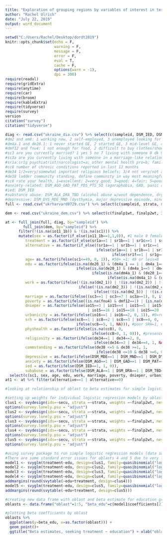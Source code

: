 ```yaml
---
title: "Exploration of grouping regions by variables of interest in terms of mental health outcomes"
author: "Rachel Ulrich"
date: "July 22, 2019"
output: word_document
---
```


```r
setwd("C:/Users/Rachel/Desktop/dordt2019")
knitr::opts_chunk$set(echo = F, 
                      warning = F, 
                      message = F,
                      error = F,
                      eval = T,
                      cache = F,
                      options(warn = -1),
                      dpi = 300)
require(readxl)
require(gridExtra)
require(anytime)
require(car)
require(broom)
require(kableExtra)
require(tidyverse)
require(survey)
version
citation("survey")
citation("tidyverse")
```

```r
diag <- read.csv("ukraine_dia.csv") %>% select(c(sampleid, DSM_IED, DSM_ALA, DSM_DRA, DSM_TBD, DSM_DYS, DSM_MDE, DSM_MND, DSM_AGO, DSM_GAD, DSM_PAT, DSM_PDS, DSM_PTS, DSM_SO))
#dm2 and em8: 1 working now, 2 self-employed, 3 unemployed looking for work, 4 temporarily laid off, 5 retired, 6 homemaker, 7 student, 8 maternity leave, 9 illness/sick leave, 10 disabled, 11 other(specify) - cannot include 11, 98 dk, 99 rf
#dm4a.1 and de20.1: 1 never started GE, 2 started GE, 3 mid-level GE, 4 full GE, 5 started HE, mid-level HE, full HE, 98 dk, 99 rf
#dmf12 and fnu4: 1 not enough for food, 2 difficult to buy clothes/shoes, 3 not enough for durables, 4 can afford some expensive things, 5 can afford anything, 8 dk, 9 rf
#sc3 are you currently married? 1 yes 5 no 7 living with someone 8 dk 9 rf
#sc3a are you currently living with someone in a marriage-like relationship? 1 yes, 5 no, 8 dk, 9 rf
#sr1a:sr1g psychiatrist/narcologist=a; other mental health pro=b; family doctor=c; other medical doctor=d; other health pro/feldsher=e; religious/spiritual adviosr=f; other healer=g
#cc8 number of chronic conditions reported in last 12 months
#de34 1/2=very/somewhat important religious beliefs; 3/4 not very/not at all important religious/spiritual beliefs to daily life
#de38 ladder community standing, define community in way most meaningful to respondent, rank yourself - 10 top of ladder/highest standing; 1 - bottom of ladder/lowest standing
#sc8 rate your health, 1=excellent; 2=very good; 3=good; 4=fair; 5=poor
#anxiety-related: DSM_AGO_GAD_PAT_PDS_PTS_SO (agoraphobia, GAD, panic attack, panic disorder, PTSD, social phobia)
#ied: DSM_IED
#substance abuse: DSM_ALA_DRA_TBD (alcohol abuse w/wout dependence, drgu abuse w/wout dependence, nicotine dependence)
#depressive: DSM_DYS_MDE_MND (dysthymia, major depressive episode, minor depressive disorder)
full <- read.csv("ukrharvard0729.csv") %>% select(c(sampleid, strata, secu, sc1, io11_1b, io16, io15, dmf12, fnu4, dm4a_1, de20_1, dm2_1:dm2_11, em8_1:em8_11, sc3, sc3a, sr1a:sr1g, cc8, de34, de38, sc8))

dem <- read.csv("ukraine_dem.csv") %>% select(c(finalp1wt, finalp2wt, ï..sampleid)) %>% mutate(sampleid = ï..sampleid) %>% select(-(ï..sampleid))

at <- full_join(full, diag, by="sampleid") %>%
        full_join(dem, by="sampleid") %>%
      filter(!(is.na(io11_1b)) & !(is.na(sc1))) %>%
      mutate(sex = as.factor(if_else(io11_1b==1,1,0)), #1 male 0 female 
         treatment = as.factor(if_else(sr1a==1 | sr1b==1 | sr1c==1 | sr1d==1 | sr1e==1 | sr1f==1 | sr1g==1, 1, 0)) , #seek trt=1; not=0
         alternative = as.factor(if_else((sr1a==1 | sr1b==1 | sr1c==1 | sr1d==1 | sr1e==1) & (sr1f==1 | sr1g==1), 2,
                                         ifelse(sr1a==1 | sr1b==1 | sr1c==1 | sr1d==1 | sr1e==1, 0,
                                                ifelse(sr1f==1 | sr1g==1, 1, NA)))), #seek alt= 1, seek conv = 0; seek both=2
         age= as.factor(ifelse(sc1<=49, 0, 1)), #50+ =1; 49 or less=0
         edu = as.factor(ifelse(is.na(de20_1) & (dm4a_1 == 1 | dm4a_1==2 | dm4a_1==3 | dm4a_1==4), 0, 
                                ifelse(is.na(de20_1) & (dm4a_1==5 | dm4a_1==6 | dm4a_1==7 | dm4a_1==8), 1,
                                       ifelse(is.na(dm4a_1) & (de20_1==1 | de20_1==2 | de20_1==3 | de20_1==4), 0,
                                              ifelse(is.na(dm4a_1) & (de20_1==5 | de20_1==6 | de20_1==7 |de20_1==8), 1, NA))))), #1 high school or less, 0 greater than high school
         work = as.factor(ifelse(!(is.na(dm2_1)) | !(is.na(dm2_2)) | !(is.na(dm2_9)) | !(is.na(em8_1)) | !(is.na(em8_2)) | !(is.na(em8_9)), 0, 
                                 ifelse(!(is.na(dm2_3)) | !(is.na(dm2_4)) | !(is.na(em8_3)) | !(is.na(em8_4)), 1, 
                                        ifelse(!(is.na(dm2_5)) | !(is.na(dm2_6)) | !(is.na(dm2_7)) | !(is.na(dm2_8)) | !(is.na(dm2_10)) | !(is.na(em8_5)) | !(is.na(em8_6)) | !(is.na(em8_7)) | !(is.na(em8_8)) | !(is.na(em8_10)), 1, NA)))), #unemployed=1, employed=0
         marriage = as.factor(ifelse((sc3==1 | sc3==7 | sc3a==1), 0, ifelse(sc3a==5, 1, NA))), # commited relationship/married=0; 1 not married/commited
         poverty = as.factor(ifelse((is.na(fnu4) & dmf12==1) | (is.na(dmf12) & fnu4==1), 0, 1)), #unable to afford food =0; able to afford food=1
         dnieper = as.factor(ifelse(io15==3 | io15==4 | io15==5 | io15==9 | io15==11 | io15==12 | io15==14 | io15==15
                                     | io15==16 | io15==18 | io15==20 | io15==23 | io15==24 | io15==25, 0, 1)), #1 east, 0 west
         urbanicity = as.factor(ifelse(io16==1 | io16==2, 0, 1)), #0=rural or township; 1=cities up to 200,000 and beyond
         srh = as.factor(ifelse(sc8==1 | sc8==2 | sc8==3 | sc8==4, 0, 
                                ifelse(sc8==5, 1, NA))), #poor SRH=1, #adequate SR=0
         physhealth = as.factor(ifelse(is.na(cc8), 0, 
                                       ifelse(cc8>0, 1, 0))), #presence of physical health issues=1, absence=0
         religiosity = as.factor(ifelse(de34==1 | de34==2, 0, 
                                        ifelse(de34==3 | de34==4, 1, NA))), #weak religious beliefs=1; strong religious beliefs=1
         commstanding = as.factor(ifelse(de38 <=5 & de38 >=1, 1, 
                                         ifelse(de38 <=10 & de38 >=6, 0, NA))), #low comm standing=1; high comm standing=0
         depressive = as.factor(ifelse(DSM_MDE==1 | DSM_MND==1 | DSM_DYS==1, 1, 0)),
         anxiety = as.factor(ifelse(DSM_AGO==1 | DSM_GAD==1 | DSM_PAT==1 | DSM_PDS==1 | DSM_PTS==1 | DSM_SO==1, 1, 0)),
         ied = as.factor(ifelse(DSM_IED==1, 1, 0)),
         subabuse = as.factor(ifelse(DSM_ALA==1 | DSM_DRA==1 | DSM_TBD==1, 1, 0))) %>%
  select(c(sc1, sex, age, edu, work, marriage, poverty, dnieper, urbanicity, srh, physhealth, religiosity, commstanding, depressive, anxiety, ied, subabuse, treatment, alternative, sampleid, finalp1wt, finalp2wt, io15, secu, strata))
at1 <- at %>% filter(alternative==1 | alternative==0)
```

```r
#looking at relationship of oblast to beta estimates for simple logistic regression, education (>HS=1, HS or less=0) predictor variable and treatment type response (sought treatment=1, did not seek treatment=0)

#setting up weights for individual logistic regression models by oblast
clus1 <- svydesign(ids=~secu, strata =~strata, weights =~finalp2wt, nest = T, data=subset(at, io15==1 & !is.na(treatment)))
options(survey.lonely.psu = "adjust")
clus2 <- svydesign(ids=~secu, strata =~strata, weights =~finalp2wt, nest = T, data=subset(at, io15==2 & !is.na(treatment)))
options(survey.lonely.psu = "adjust")
clus3 <- svydesign(ids=~secu, strata =~strata, weights =~finalp2wt, nest = T, data=subset(at, io15==3 & !is.na(treatment)))
options(survey.lonely.psu = "adjust")
clus4 <- svydesign(ids=~secu, strata =~strata, weights =~finalp2wt, nest = T, data=subset(at, io15==4 & !is.na(treatment)))
options(survey.lonely.psu = "adjust")
clus5 <- svydesign(ids=~secu, strata =~strata, weights =~finalp2wt, nest = T, data=subset(at, io15==5 & !is.na(treatment)))
options(survey.lonely.psu = "adjust")

#using survey package to run simple logistic regression models (data subsetted by oblast)
#There are some standard error issues for oblasts 4 and 5 due to very low sample size
model1 <- svyglm(treatment~edu, design=clus1, family=quasibinomial("logit")); summary(model1)
model2 <- svyglm(treatment~edu, design=clus2, family=quasibinomial("logit")); summary(model2)
model3 <- svyglm(treatment~edu, design=clus3, family=quasibinomial("logit")); summary(model3)
model4 <- svyglm(treatment~edu, design=clus4, family=quasibinomial("logit")); summary(model4)
addmargins(round(svytable(~edu+treatment, design=clus4)))
model5 <- svyglm(treatment~edu, design=clus5, family=quasibinomial("logit")); summary(model5)
addmargins(round(svytable(~edu+treatment, design=clus5)))

#creating new data frame with oblast and beta estimate for education greater than high school explanatory variable
oblasts <- data.frame("oblast"=1:5, "beta_edu"=c(model1$coefficients[2], model2$coefficients[2], model3$coefficients[2], model4$coefficients[2], model5$coefficients[2]))

#plotting beta coefficients by oblast
oblasts %>%
  ggplot(aes(y=beta_edu, x=as.factor(oblast))) +
  geom_point()+
  ggtitle("Beta estimates, seeking treatment ~ education") + xlab("oblast") + ylab("beta estimates for >HS education level")
```





